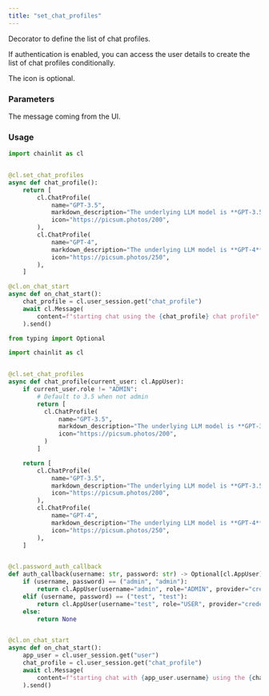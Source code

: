 ```yaml
---
title: "set_chat_profiles"
---
```


Decorator to define the list of chat profiles.

If authentication is enabled, you can access the user details to create the list of chat profiles conditionally.

The icon is optional.

### Parameters

<ParamField path="current_user" type="AppUser">
  The message coming from the UI.
</ParamField>


### Usage

```python Simple code example
import chainlit as cl


@cl.set_chat_profiles
async def chat_profile():
    return [
        cl.ChatProfile(
            name="GPT-3.5",
            markdown_description="The underlying LLM model is **GPT-3.5**.",
            icon="https://picsum.photos/200",
        ),
        cl.ChatProfile(
            name="GPT-4",
            markdown_description="The underlying LLM model is **GPT-4**.",
            icon="https://picsum.photos/250",
        ),
    ]

@cl.on_chat_start
async def on_chat_start():
    chat_profile = cl.user_session.get("chat_profile")
    await cl.Message(
        content=f"starting chat using the {chat_profile} chat profile"
    ).send()
```

```python Code example with authentication
from typing import Optional

import chainlit as cl


@cl.set_chat_profiles
async def chat_profile(current_user: cl.AppUser):
    if current_user.role != "ADMIN":
        # Default to 3.5 when not admin
        return [
          cl.ChatProfile(
              name="GPT-3.5",
              markdown_description="The underlying LLM model is **GPT-3.5**.",
              icon="https://picsum.photos/200",
          )
        ]

    return [
        cl.ChatProfile(
            name="GPT-3.5",
            markdown_description="The underlying LLM model is **GPT-3.5**.",
            icon="https://picsum.photos/200",
        ),
        cl.ChatProfile(
            name="GPT-4",
            markdown_description="The underlying LLM model is **GPT-4**.",
            icon="https://picsum.photos/250",
        ),
    ]


@cl.password_auth_callback
def auth_callback(username: str, password: str) -> Optional[cl.AppUser]:
    if (username, password) == ("admin", "admin"):
        return cl.AppUser(username="admin", role="ADMIN", provider="credentials")
    elif (username, password) == ("test", "test"):
        return cl.AppUser(username="test", role="USER", provider="credentials")
    else:
        return None


@cl.on_chat_start
async def on_chat_start():
    app_user = cl.user_session.get("user")
    chat_profile = cl.user_session.get("chat_profile")
    await cl.Message(
        content=f"starting chat with {app_user.username} using the {chat_profile} chat profile"
    ).send()
```